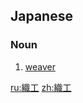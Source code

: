 ==Japanese==
{{ja-kanjitab|しょく|こう|k1=しょっ|yomi=on}}

===Noun===
{{ja-noun|しょっこう}}

# [[weaver]] {{gloss|one who weaves}}

[[ru:織工]]
[[zh:織工]]